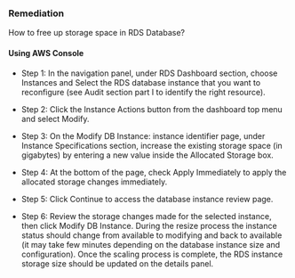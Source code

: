 ### Remediation

How to free up storage space in RDS Database?

#### Using AWS Console

- Step 1: In the navigation panel, under RDS Dashboard section, choose Instances and Select the RDS database instance that you want to reconfigure (see Audit section part I to identify the right resource).

- Step 2: Click the Instance Actions button from the dashboard top menu and select Modify.

- Step 3: On the Modify DB Instance: instance identifier page, under Instance Specifications section, increase the existing storage space (in gigabytes) by entering a new value inside the Allocated Storage box.

- Step 4: At the bottom of the page, check Apply Immediately to apply the allocated storage changes immediately.

- Step 5: Click Continue to access the database instance review page.

- Step 6: Review the storage changes made for the selected instance, then click Modify DB Instance. During the resize process the instance status should change from available to modifying and back to available (it may take few minutes depending on the database instance size and configuration). Once the scaling process is complete, the RDS instance storage size should be updated on the details panel.

